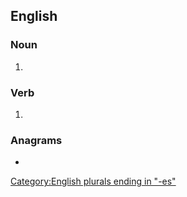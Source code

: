 {{also|centerpunches}}
==English==

===Noun===
{{head|en|noun form}}
# {{plural of|en|center punch}}

===Verb===
{{head|en|verb form}}

# {{en-third-person singular of|center punch}}

===Anagrams===
* {{anagrams|en|a=cceeehnnprstu|centrepunches}}

[[Category:English plurals ending in "-es"]]